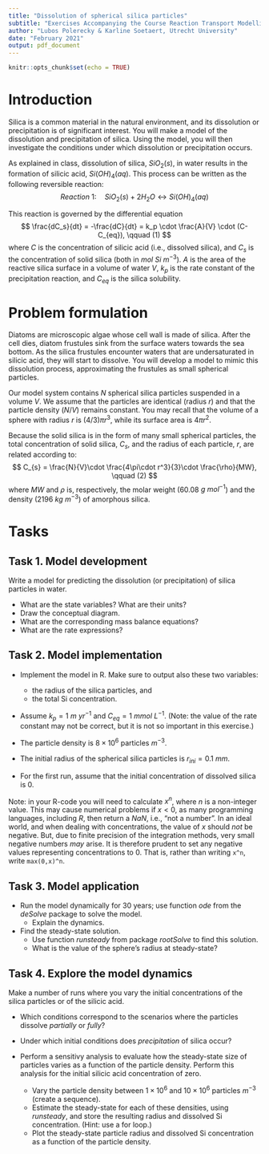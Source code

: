 ```yaml
---
title: "Dissolution of spherical silica particles"
subtitle: "Exercises Accompanying the Course Reaction Transport Modelling in the Hydrosphere"
author: "Lubos Polerecky & Karline Soetaert, Utrecht University"
date: "February 2021"
output: pdf_document
---
```


```r
knitr::opts_chunk$set(echo = TRUE)
```

# Introduction

Silica is a common material in the natural environment, and its dissolution or precipitation is of significant interest. You will make a model of the dissolution and precipitation of silica. Using the model, you will then investigate the conditions under which dissolution or precipitation occurs.

As explained in class, dissolution of silica, $SiO_2(s)$, in water results in the formation of silicic acid, $Si(OH)_4(aq)$. This process can be written as the following reversible reaction:
$$ Reaction~1:\quad SiO_2(s) + 2 H_2O \leftrightarrow Si(OH)_4(aq)$$ 

This reaction is governed by the differential equation
$$
\frac{dC_s}{dt} = -\frac{dC}{dt} = k_p \cdot \frac{A}{V} \cdot (C-C_{eq}), \qquad (1)
$$
where $C$ is the concentration of silicic acid (i.e., dissolved silica), and $C_s$ is the concentration of  solid silica (both in $mol~Si~m^{-3}$). $A$ is the area of the reactive silica surface in a volume of water $V$, $k_p$ is the rate constant of the precipitation reaction, and $C_{eq}$ is the silica solubility.

# Problem formulation

Diatoms are microscopic algae whose cell wall is made of silica. After the cell dies, diatom frustules sink from the surface waters towards the sea bottom. As the silica frustules encounter waters that are undersaturated in silicic acid, they will start to dissolve. You will develop a model to mimic this dissolution process, approximating the frustules as small spherical particles.

Our model system contains $N$ spherical silica particles suspended in a volume $V$. We assume that the particles are identical (radius $r$) and that the particle density ($N/V$) remains constant. You may recall that the volume of a sphere with radius $r$ is $(4/3) \pi r^3$, while its surface area is $4 \pi r^2$. 

Because the solid silica is in the form of many small spherical particles, the total concentration of solid silica, $C_s$, and the radius of each particle, $r$, are related according to:  
$$
C_{s} = \frac{N}{V}\cdot \frac{4\pi\cdot  r^3}{3}\cdot \frac{\rho}{MW}, \qquad (2)
$$
where $MW$ and $\rho$ is, respectively, the molar weight (60.08 $g~mol^{-1}$) and the density (2196 $kg~m^{-3}$) of amorphous silica.

# Tasks

## Task 1. Model development
Write a model for predicting the dissolution (or precipitation) of silica particles in water.

 * What are the state variables? What are their units?
 * Draw the conceptual diagram.
 * What are the corresponding mass balance equations?
 * What are the rate expressions?
 
## Task 2. Model implementation
 
* Implement the model in R. Make sure to output also these two variables:

  - the radius of the silica particles, and 
  - the total Si concentration.

* Assume $k_p=1~m~yr^{-1}$ and $C_{eq}=1~mmol~L^{-1}$. (Note: the value of the rate constant may not be correct, but it is not so important in this exercise.)
* The particle density is $8\times 10^6$ particles $m^{-3}$. 
* The initial radius of the spherical silica particles is $r_{ini} = 0.1~mm$. 
* For the first run, assume that the initial concentration of dissolved silica is 0.
  
Note: in your R-code you will need to calculate $x^n$, where $n$ is a non-integer value. This may cause numerical problems if $x<0$, as many programming languages, including *R*, then return a *NaN*, i.e., "not a number". In an ideal world, and when dealing with concentrations, the value of $x$ should *not* be negative. But, due to finite precision of the integration methods, very small negative numbers *may* arise. It is therefore prudent to set any negative values representing concentrations to 0. That is, rather than writing ``x^n``, write ``max(0,x)^n``.
  
## Task 3. Model application

 * Run the model dynamically for 30 years; use function *ode* from the *deSolve* package to solve the model.
   - Explain the dynamics.
 
 * Find the steady-state solution.
   - Use function *runsteady* from package *rootSolve* to find this solution. 
   - What is the value of the sphere's radius at steady-state? 

## Task 4. Explore the model dynamics

Make a number of runs where you vary the initial concentrations of the silica particles or of the silicic acid. 

 * Which conditions correspond to the scenarios where the particles dissolve *partially* or *fully*?
 * Under which initial conditions does *precipitation* of silica occur?

 * Perform a sensitivy analysis to evaluate how the steady-state size of particles varies as a function of the particle density. Perform this analysis for the initial silicic acid concentration of zero. 
   - Vary the particle density between $1\times 10^6$ and $10\times 10^6$ particles $m^{-3}$ (create a sequence). 
   - Estimate the steady-state for each of these densities, using *runsteady*, and store the resulting radius and dissolved Si concentration. (Hint: use a for loop.)
   - Plot the steady-state particle radius and dissolved Si concentration as a function of the particle density.
